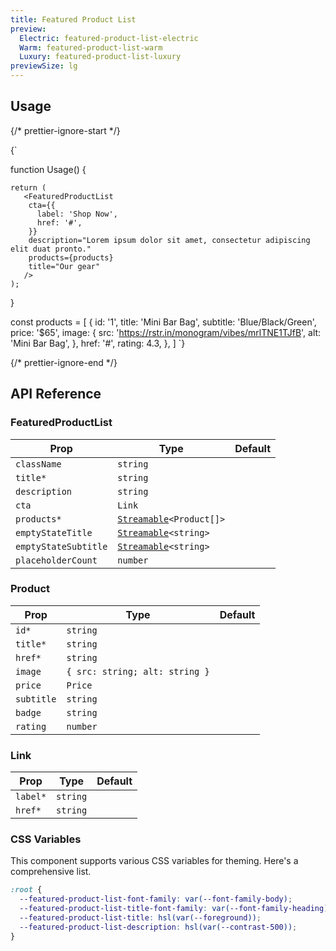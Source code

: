 ```yaml
---
title: Featured Product List
preview:
  Electric: featured-product-list-electric
  Warm: featured-product-list-warm
  Luxury: featured-product-list-luxury
previewSize: lg
---
```


## Usage

{/* prettier-ignore-start */}

<CodeBlock lang="ts">{`

function Usage() {

    return (
       <FeaturedProductList
        cta={{
          label: 'Shop Now',
          href: '#',
        }}
        description="Lorem ipsum dolor sit amet, consectetur adipiscing elit duat pronto."
        products={products}
        title="Our gear"
       />
    );
}

const products = [
    {
      id: '1',
      title: 'Mini Bar Bag',
      subtitle: 'Blue/Black/Green',
      price: '$65',
      image: {
        src: 'https://rstr.in/monogram/vibes/mrlTNE1TJfB',
        alt: 'Mini Bar Bag',
      },
      href: '#',
      rating: 4.3,
    },
]
`}
</CodeBlock>

{/* prettier-ignore-end */}

## API Reference

### FeaturedProductList

| Prop                 | Type                                                                                     | Default |
| -------------------- | ---------------------------------------------------------------------------------------- | ------- |
| `className`          | `string`                                                                                 |         |
| `title*`             | `string`                                                                                 |         |
| `description`        | `string`                                                                                 |         |
| `cta`                | `Link` <Tooltip content="See Link below"/>                                               |         |
| `products*`          | [`Streamable`](docs/soul/streamable)`<Product[]>` <Tooltip content="See Product below"/> |         |
| `emptyStateTitle`    | [`Streamable`](docs/soul/streamable)`<string>`                                           |         |
| `emptyStateSubtitle` | [`Streamable`](docs/soul/streamable)`<string>`                                           |         |
| `placeholderCount`   | `number`                                                                                 |         |

### Product

| Prop       | Type                           | Default |
| ---------- | ------------------------------ | ------- |
| `id*`      | `string`                       |         |
| `title*`   | `string`                       |         |
| `href*`    | `string`                       |         |
| `image`    | `{ src: string; alt: string }` |         |
| `price`    | `Price`                        |         |
| `subtitle` | `string`                       |         |
| `badge`    | `string`                       |         |
| `rating`   | `number`                       |         |

### Link

| Prop     | Type     | Default |
| -------- | -------- | ------- |
| `label*` | `string` |         |
| `href*`  | `string` |         |

### CSS Variables

This component supports various CSS variables for theming. Here's a comprehensive list.

```css
:root {
  --featured-product-list-font-family: var(--font-family-body);
  --featured-product-list-title-font-family: var(--font-family-heading);
  --featured-product-list-title: hsl(var(--foreground));
  --featured-product-list-description: hsl(var(--contrast-500));
}
```
